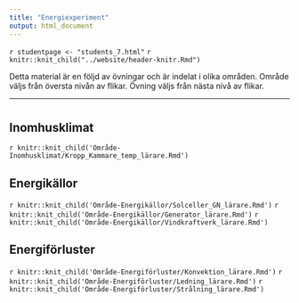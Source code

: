 ```yaml
---
title: "Energiexperiment"
output: html_document
---
```


`r studentpage <- "students_7.html"`
`r knitr::knit_child("../website/header-knitr.Rmd")`

Detta material är en följd av övningar och är indelat i olika områden. Område väljs från översta nivån av flikar. Övning väljs från nästa nivå av flikar. 

***

# {.tabset .tabset-fade}


## Inomhusklimat {.tabset .tabset-fade}

`r knitr::knit_child('Område-Inomhusklimat/Kropp_Kammare_temp_lärare.Rmd')`


## Energikällor {.tabset .tabset-fade}

`r knitr::knit_child('Område-Energikällor/Solceller_GN_lärare.Rmd')`
`r knitr::knit_child('Område-Energikällor/Generator_lärare.Rmd')`
`r knitr::knit_child('Område-Energikällor/Vindkraftverk_lärare.Rmd')`



## Energiförluster {.tabset .tabset-fade}


`r knitr::knit_child('Område-Energiförluster/Konvektion_lärare.Rmd')`
`r knitr::knit_child('Område-Energiförluster/Ledning_lärare.Rmd')`
`r knitr::knit_child('Område-Energiförluster/Strålning_lärare.Rmd')`
